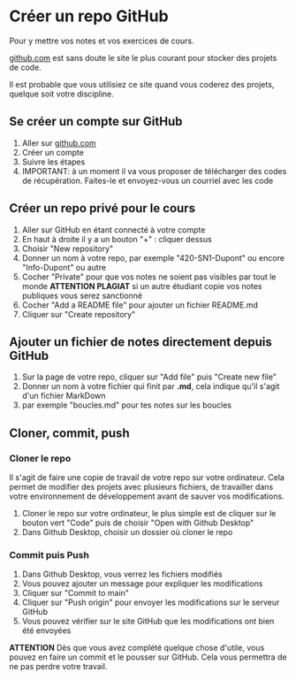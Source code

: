 # Créer un repo GitHub

Pour y mettre vos notes et vos exercices de cours.

[github.com](https://github.com) est sans doute le site le plus courant pour stocker des projets de code.

Il est probable que vous utilisiez ce site quand vous coderez des projets, quelque soit votre discipline.

## Se créer un compte sur GitHub

1. Aller sur [github.com](https://github.com)
2. Créer un compte
3. Suivre les étapes
4. IMPORTANT: à un moment il va vous proposer de télécharger des codes de récupération. Faites-le et envoyez-vous un courriel avec les code

## Créer un repo privé pour le cours

1. Aller sur GitHub en étant connecté à votre compte
2. En haut à droite il y a un bouton "+" : cliquer dessus
3. Choisir "New repository"
4. Donner un nom à votre repo, par exemple "420-SN1-Dupont" ou encore "Info-Dupont" ou autre
5. Cocher "Private" pour que vos notes ne soient pas visibles par tout le monde **ATTENTION PLAGIAT** si un autre étudiant copie vos notes publiques vous serez sanctionné
6. Cocher "Add a README file" pour ajouter un fichier README.md
7. Cliquer sur "Create repository"

## Ajouter un fichier de notes directement depuis GitHub

1. Sur la page de votre repo, cliquer sur "Add file" puis "Create new file"
2. Donner un nom à votre fichier qui finit par **.md**, cela indique qu'il s'agit d'un fichier MarkDown
3. par exemple "boucles.md" pour tes notes sur les boucles

## Cloner, commit, push

### Cloner le repo

Il s'agit de faire une copie de travail de votre repo sur votre ordinateur. Cela permet de modifier des projets
avec plusieurs fichiers, de travailler dans votre environnement de développement avant de sauver vos modifications.

1. Cloner le repo sur votre ordinateur, le plus simple est de cliquer sur le bouton vert "Code" puis de choisir "Open with Github Desktop"
2. Dans Github Desktop, choisir un dossier où cloner le repo

### Commit puis Push

1. Dans Github Desktop, vous verrez les fichiers modifiés
2. Vous pouvez ajouter un message pour expliquer les modifications
3. Cliquer sur "Commit to main"
4. Cliquer sur "Push origin" pour envoyer les modifications sur le serveur GitHub
5. Vous pouvez vérifier sur le site GitHub que les modifications ont bien été envoyées

**ATTENTION** Dès que vous avez complété quelque chose d'utile, vous pouvez en faire un commit et le pousser sur GitHub.
Cela vous permettra de ne pas perdre votre travail.